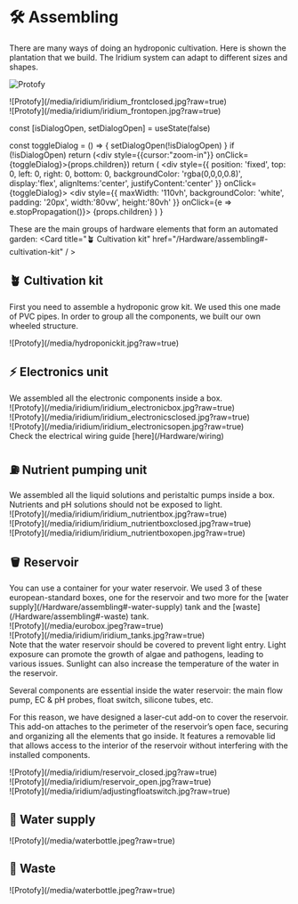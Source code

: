 
# 🛠️​ Assembling

There are many ways of doing an hydroponic cultivation. Here is shown the plantation that we build. The Iridium system can adapt to different sizes and shapes.

![Protofy](/media/iridium/iridium1.jpg?raw=true)
<div style={{marginTop: "10px", marginBottom: "10px", display:"flex", flexDirection:"row", gap:"10px"}}>
<div>
![Protofy](/media/iridium/iridium_frontclosed.jpg?raw=true)
</div>
<div>
![Protofy](/media/iridium/iridium_frontopen.jpg?raw=true)
</div>
</div>


  const [isDialogOpen, setDialogOpen] = useState(false)

  const toggleDialog = () => {
    setDialogOpen(!isDialogOpen)
  }
  if (!isDialogOpen) return (<div style={{cursor:"zoom-in"}} onClick={toggleDialog}>{props.children}</div>)
  return (
    <div style={{ position: 'fixed', top: 0, left: 0, right: 0, bottom: 0, backgroundColor: 'rgba(0,0,0,0.8)', display:'flex', alignItems:'center', justifyContent:'center' }} onClick={toggleDialog}>
      <div style={{ maxWidth: '110vh', backgroundColor: 'white', padding: '20px', width:'80vw', height:'80vh' }} onClick={e => e.stopPropagation()}>
        {props.children}
      </div>
    </div>
  )
}

These are the main groups of hardware elements that form an automated garden:
<Cards>
  <Card title="🪴​ Cultivation kit" href="/Hardware/assembling#-cultivation-kit" / >
  <Card title="⚡ Electronics unit" href="/Hardware/assembling#-electronics-unit" />
  <Card title="⛽​ Nutrient pumping unit" href="/Hardware/assembling#-nutrient-pumping-unit" />
  <Card title="🪣​ Reservoir" href="/Hardware/assembling#-reservoir" />
  <Card title="🚰​ Water supply" href="/Hardware/assembling#-water-supply" />
  <Card title="🫗​ Waste" href="/Hardware/assembling#-waste" />
</Cards>


## 🪴​ Cultivation kit
First you need to assemble a hydroponic grow kit. We used this one made of PVC pipes. In order to group all the components, we built our own wheeled structure.
<div style={{width:"300px"}}>
![Protofy](/media/hydroponickit.jpg?raw=true)
</div>


## ⚡ Electronics unit
<div>
We assembled all the electronic components inside a box. 
</div>
<div style={{marginTop: "10px", marginBottom: "0px", display:"flex", flexDirection:"row", gap:"10px"}}>
<div style={{width:"300px"}}>
![Protofy](/media/iridium/iridium_electronicbox.jpg?raw=true)
</div>
<div style={{width:"300px"}}>
![Protofy](/media/iridium/iridium_electronicsclosed.jpg?raw=true)
</div>
<div style={{width:"300px"}}>
![Protofy](/media/iridium/iridium_electronicsopen.jpg?raw=true)
</div>
</div>

<Callout type="info" emoji="⚡">
Check the electrical wiring guide [here](/Hardware/wiring)
</Callout>



## ⛽​ Nutrient pumping unit
<div>
We assembled all the liquid solutions and peristaltic pumps inside a box. Nutrients and pH solutions should not be exposed to light.
</div>
<div style={{marginTop: "10px", marginBottom: "0px", display:"flex", flexDirection:"row", gap:"10px"}}>
<div style={{width:"300px"}}>
![Protofy](/media/iridium/iridium_nutrientbox.jpg?raw=true)
</div>
<div style={{width:"300px"}}>
![Protofy](/media/iridium/iridium_nutrientboxclosed.jpg?raw=true)
</div>
<div style={{width:"300px"}}>
![Protofy](/media/iridium/iridium_nutrientboxopen.jpg?raw=true)
</div>
</div>


## 🪣​ Reservoir
<div>
You can use a container for your water reservoir. We used 3 of these european-standard boxes, one for the reservoir and two more for the [water supply](/Hardware/assembling#-water-supply) tank and the [waste](/Hardware/assembling#-waste) tank.
</div>
<div style={{marginTop: "10px", marginBottom: "10px", display:"flex", flexDirection:"row", gap:"10px"}}>
<div style={{width:"400px"}}>
![Protofy](/media/eurobox.jpeg?raw=true)
</div>
<div style={{width:"400px"}}>
![Protofy](/media/iridium/iridium_tanks.jpg?raw=true)
</div>
</div>
<div>
Note that the water reservoir should be covered to prevent light entry. Light exposure can promote the growth of algae and pathogens, leading to various issues. Sunlight can also increase the temperature of the water in the reservoir.

Several components are essential inside the water reservoir: the main flow pump, EC & pH probes, float switch, silicone tubes, etc.

For this reason, we have designed a laser-cut add-on to cover the reservoir. This add-on attaches to the perimeter of the reservoir’s open face, securing and organizing all the elements that go inside. It features a removable lid that allows access to the interior of the reservoir without interfering with the installed components.
</div>

<div style={{marginTop: "10px", marginBottom: "10px", display:"flex", flexDirection:"row", gap:"10px"}}>
<div style={{width:"300px"}}>
![Protofy](/media/iridium/reservoir_closed.jpg?raw=true)
</div>
<div style={{width:"300px"}}>
![Protofy](/media/iridium/reservoir_open.jpg?raw=true)
</div>
<div style={{width:"350px"}}>
![Protofy](/media/iridium/adjustingfloatswitch.jpg?raw=true)
</div>
</div>

## 🚰​ Water supply
<div style={{width:"400px"}}>
![Protofy](/media/waterbottle.jpeg?raw=true)
</div>

## 🫗​ Waste
<div style={{width:"400px"}}>
![Protofy](/media/waterbottle.jpeg?raw=true)
</div>

